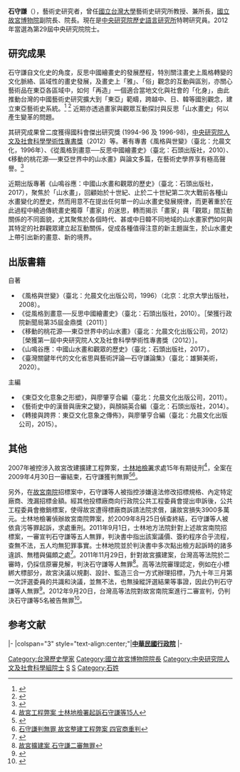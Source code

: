 {{Infobox_officeholder
| name = 石守謙
| image name =Shou-Chien Shih, the Member of Academia Sinica, in 2015 TIBE.JPG
| width =200px
| caption =攝於2015年
| party =
| now = 
| date of birth = {{birth date and age|1951|6|8}}
| place of birth =
| nationality = {{ROC}}
| period =
| Sex =男 
| educate =
*國立臺灣大學歷史學系學士<br><span style="color: blue;">（1973年）</span>
*國立臺灣大學歷史研究所碩士<br><span style="color: blue;">（1977年）</span>
*美國普林斯頓大學博士<br><span style="color: blue;">（1984年）</span>
| past =
*國立台灣大學藝術史研究所教授<br><span style="color: blue;">（1990年－2000年）</span>
*國立台灣大學藝術史研究所教授兼所長<br><span style="color: blue;">（1991年－1997年）</span>
*中央研究院歷史語言研究所合聘研究員<br><span style="color: blue;">（1993年－2004年5月20日）</span>
*國立台灣大學合聘教授<br><span style="color: blue;">（1993年－2004年5月20日）</span>
*國立故宮博物院副院長<br><span style="color: blue;">（2000年5月20日－2004年5月20日）</span>
*國立故宮博物院院長<br><span style="color: blue;">（2004年5月20日－2006年1月25日）</span>
*中央研究院歷史語言研究所研究員<br><span style="color: blue;">（2006年－）</span>
*中央研究院院士<br><span style="color: blue;">（2012年7月－）</span>
*中央研究院歷史語言研究所特聘研究員<br><span style="color: blue;">（2012年9月－）</span>
}}   
'''石守謙'''（{{bd|1951年|6月8日}}），藝術史研究者，曾任[[國立台灣大學|國立台灣大學]]藝術史研究所教授、兼所長，[[國立故宮博物院|國立故宮博物院]]副院長、院長。現在是[[中央研究院|中央研究院]][[歷史語言研究所|歷史語言研究所]]特聘研究員。2012年當選為第29屆中央研究院院士。

== 研究成果 ==
石守謙自文化史的角度，反思中國繪畫史的發展歷程，特別關注畫史上風格轉變的文化脈絡、區域性的畫史發展，及畫史上「雅」、「俗」觀念的互動與區別，亦關心藝術品在東亞各區域中，如何「再造」一個適合當地文化與社會的「化身」，由此推動台灣的中國藝術史研究擴大到「東亞」範疇，跨越中、日、韓等國別觀念，建立東亞藝術史系統。<ref>{{Cite web|url=http://research.sinica.edu.tw/shih-shou-chien-art-history/|title=「藝術品是一種時空膠囊」 專訪石守謙|accessdate=2018-12-21|date=2017-06-15|work=研之有物│串聯您與中央研究院的橋梁|language=zh-TW|archive-date=2018-12-22|archive-url=https://web.archive.org/web/20181222082003/http://research.sinica.edu.tw/shih-shou-chien-art-history/|dead-url=no}}</ref>  <ref>{{Cite web|url=http://news.ltn.com.tw/news/life/paper/597233|title=新科院士︰石守謙走過弊案 優遊藝術 - 生活 - 自由時報電子報|accessdate=2018-12-21|work=news.ltn.com.tw|archive-date=2018-12-22|archive-url=https://web.archive.org/web/20181222082114/http://news.ltn.com.tw/news/life/paper/597233|dead-url=no}}</ref> 近期亦透過畫家與觀眾互動探討與反思「山水畫史」何以產生變革的問題。

其研究成果曾二度獲得國科會傑出研究獎 (1994-96 及 1996-98)，[[中央研究院人文及社會科學學術性專書獎|中央研究院人文及社會科學學術性專書獎]]（2012）等。著有專書《風格與世變》（臺北：允晨文化，1996年）、《從風格到畫意──反思中國繪畫史》（臺北：石頭出版社，2010）、《移動的桃花源──東亞世界中的山水畫》與論文多篇，在藝術史學界享有極高聲譽。<ref>{{Cite web |url=http://mingching.sinica.edu.tw/newsletter/013/interview/interview-shih2.html |title=明清研究會《明清研究通訊》No.13 |accessdate=2011-05-18 |archive-date=2016-03-04 |archive-url=https://web.archive.org/web/20160304104752/http://mingching.sinica.edu.tw/newsletter/013/interview/interview-shih2.html |dead-url=no }}</ref>  

近期出版專著《山鳴谷應：中國山水畫和觀眾的歷史》（臺北：石頭出版社，2017），聚焦於「山水畫」，回顧始於十世紀、止於二十世紀第二次大戰前各種山水畫變化的歷史，然而用意不在提出任何單一的山水畫史發展規律，而更著重於在此過程中繞過傳統畫史獨尊「畫家」的迷思，轉而揭示「畫家」與「觀眾」間互動關係的不同面貌，尤其聚焦於各個時代、甚或中日韓不同地域的山水畫家們如何與其特定的社群觀眾建立起互動關係，促成各種值得注意的新主題誕生，於山水畫史上帶引出新的畫意、新的境界。

==出版書籍==
;自著
*《風格與世變》（臺北：允晨文化出版公司，1996）（北京：北京大學出版社，2008）。
*《從風格到畫意──反思中國繪畫史》（臺北：石頭出版社，2010）。［榮獲行政院新聞局第35屆金鼎獎（2011）］
*《移動的桃花源──東亞世界中的山水畫》（臺北：允晨文化出版公司，2012）［榮獲第一屆中央研究院人文及社會科學學術性專書獎（2012）］。
*《山鳴谷應：中國山水畫和觀眾的歷史》（臺北：石頭出版社，2017）。
*《臺灣關鍵年代的文化省思與藝術評論—石守謙論集》（臺北：雄獅美術，2020）。
;主編
*《東亞文化意象之形塑》，與廖肇亨合編（臺北：允晨文化出版公司，2011）。
*《藝術史中的漢晉與唐宋之變》，與顏娟英合編（臺北：石頭出版社，2014）。
*《轉接與跨界：東亞文化意象之傳佈》，與廖肇亨合編（臺北：允晨文化出版公司，2015）。

==其他==
2007年被控涉入故宮改建擴建工程弊案，[[臺灣士林地方法院檢察署|士林地檢署]]求處15年有期徒刑<ref>[http://n.yam.com/cna/society/200708/20070822646925.html 故宮工程弊案 士林地檢署起訴石守謙等15人]</ref>，全案在2009年4月30日一審結束，石守謙獲判無罪<ref>{{Cite web |url=http://www.libertytimes.com.tw/2009/new/may/1/today-so11.htm |title=故宮工程弊案 石守謙判無罪 |accessdate=2011-09-02 |archive-date=2009-05-04 |archive-url=https://web.archive.org/web/20090504044023/http://www.libertytimes.com.tw/2009/new/may/1/today-so11.htm |dead-url=no }}</ref><ref>[http://tw.news.yahoo.com/article/url/d/a/090501/4/1iqdw.html 石守謙判無罪 故宮整建工程弊案 四官商重判]{{dead link|date=2018年4月 |bot=InternetArchiveBot |fix-attempted=yes }}</ref>。

另外，在[[故宮南院|故宮南院]]招標案中，石守謙等人被指控涉嫌違法修改招標規格、內定特定廠商、洩漏招標金額。經其他投標廠商向行政院公共工程委員會提出申訴後，公共工程委員會撤銷標案，使得故宮遭得標廠商訴請法院求償，讓故宮損失3900多萬元。士林地檢署偵辦故宮南院弊案，於2009年8月25日偵查終結，石守謙等人被依貪污等罪起訴，求處重刑。2011年9月1日，士林地方法院針對上述故宮南院招標案，一審宣判石守謙等五人無罪，判決書中指出該案議價、簽約程序合乎流程，查無不法，五人均無犯罪事實。士林地院並於判決書中多次點出檢方起訴時的諸多違誤、無稽與偏頗之處<ref>{{Cite web |url=http://www.libertytimes.com.tw/2011/new/sep/2/today-t2.htm |title=故宮南院弊案 前院長石守謙等5人無罪 |accessdate=2011-09-02 |archive-date=2011-09-02 |archive-url=https://web.archive.org/web/20110902074036/http://libertytimes.com.tw/2011/new/sep/2/today-t2.htm |dead-url=no }}</ref>。2011年11月29日，針對故宮擴建案，台灣高等法院於二審時，仍採信原審見解，判決石守謙等人無罪<ref>[http://www.etaiwannews.com/etn/news_content.php?id=1772664 故宮擴建案 石守謙二審無罪 ]</ref>。高等法院審理認定，例如在小標綁大標部分，故宮決議以規劃、設計、監造三合一方式辦理招標，乃九十年三月第一次評選委員的共識和決議，並無不法，也無操縱評選結果等事證，因此仍判石守謙等人無罪<ref>{{Cite web |url=http://www.taiwannews.com.tw/etn/news_content.php?id=1773605 |title=追殺前朝官員惡例！ 台灣故宮前院長石守謙遭求重刑 高院還清白  |accessdate=2012-01-18 |archive-date=2012-02-02 |archive-url=https://web.archive.org/web/20120202013034/http://www.taiwannews.com.tw/etn/news_content.php?id=1773605 |dead-url=no }}</ref>。2012年9月20日，台灣高等法院對故宮南院案進行二審宣判，仍判決石守謙等5名被告無罪<ref>{{Cite web |url=http://www.cna.com.tw/News/aSOC/201209200229.aspx |title=故宮南院案 石守謙仍判無罪  |access-date=2012-10-20 |archive-url=https://web.archive.org/web/20121026090827/http://www.cna.com.tw/News/aSOC/201209200229.aspx |archive-date=2012-10-26 |dead-url=yes }}</ref>。

==参考文献==
{{reflist}}

{{start box}}
{{s-off}}
|-
|colspan="3" style="text-align:center;"|'''[[中華民國|中華民國]][[行政院|行政院]]'''
|-
{{s-before|[[杜正勝|杜正勝]]}}
{{s-title|[[國立故宮博物院|國立故宮博物院]]院長|2004年5月20日－2006年1月25日}}
{{s-after|[[林曼麗|林曼麗]]}}
{{end box}}

{{中央研究院第二十九届院士}}

[[Category:台灣歷史學家|Category:台灣歷史學家]]
[[Category:國立故宮博物院院長|Category:國立故宮博物院院長]]
[[Category:中央研究院人文及社會科學組院士|Category:中央研究院人文及社會科學組院士]]
[[Category:國立臺灣大學教授|S]]
[[Category:國立臺灣大學文學院校友|S]]
[[Category:石姓|Category:石姓]]